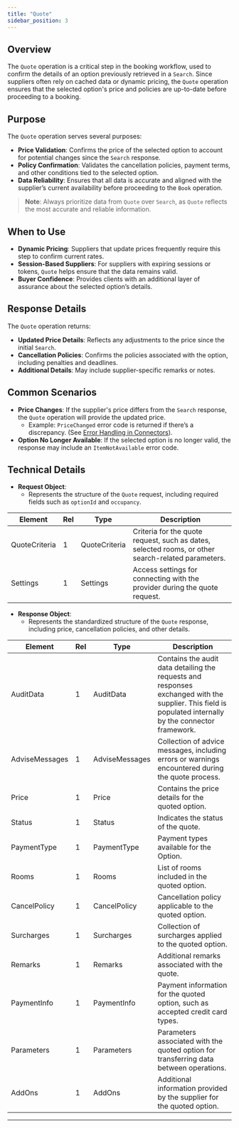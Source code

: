 ```yaml
---
title: "Quote"
sidebar_position: 3
---
```


## **Overview**

The `Quote` operation is a critical step in the booking workflow, used to confirm the details of an option previously retrieved in a `Search`. Since suppliers often rely on cached data or dynamic pricing, the `Quote` operation ensures that the selected option's price and policies are up-to-date before proceeding to a booking.

## **Purpose**
The `Quote` operation serves several purposes:
- **Price Validation**: Confirms the price of the selected option to account for potential changes since the `Search` response.
- **Policy Confirmation**: Validates the cancellation policies, payment terms, and other conditions tied to the selected option.
- **Data Reliability**: Ensures that all data is accurate and aligned with the supplier’s current availability before proceeding to the `Book` operation.

> **Note**: Always prioritize data from `Quote` over `Search`, as `Quote` reflects the most accurate and reliable information.

## **When to Use**
- **Dynamic Pricing**: Suppliers that update prices frequently require this step to confirm current rates.
- **Session-Based Suppliers**: For suppliers with expiring sessions or tokens, `Quote` helps ensure that the data remains valid.
- **Buyer Confidence**: Provides clients with an additional layer of assurance about the selected option’s details.

## **Response Details**
The `Quote` operation returns:
- **Updated Price Details**: Reflects any adjustments to the price since the initial `Search`.
- **Cancellation Policies**: Confirms the policies associated with the option, including penalties and deadlines.
- **Additional Details**: May include supplier-specific remarks or notes.

## **Common Scenarios**
- **Price Changes**: If the supplier's price differs from the `Search` response, the `Quote` operation will provide the updated price. 
  - Example: `PriceChanged` error code is returned if there’s a discrepancy. (See [Error Handling in Connectors](../Connector_Framework/Error_Handling_in_Connectors.mdx)).
- **Option No Longer Available**: If the selected option is no longer valid, the response may include an `ItemNotAvailable` error code.

## **Technical Details**
- **Request Object**:
  - Represents the structure of the `Quote` request, including required fields such as `optionId` and `occupancy`.

<!-- TABLE BEGIN Connectors.Pull.Hotel.Domain.Contracts.Quote.Request.QuoteRq -->
| Element | Rel | Type | Description |
| ------- | --- | ---- | ----------- |
| QuoteCriteria | 1 | QuoteCriteria | Criteria for the quote request, such as dates, selected rooms, or other search-related parameters. |
| Settings | 1 | Settings | Access settings for connecting with the provider during the quote request. |
<!-- TABLE END -->

- **Response Object**:
  - Represents the standardized structure of the `Quote` response, including price, cancellation policies, and other details.


<!-- TABLE BEGIN Connectors.Pull.Hotel.Domain.Contracts.Quote.Response.QuoteRs -->
| Element | Rel | Type | Description |
| ------- | --- | ---- | ----------- |
| AuditData | 1 | AuditData | Contains the audit data detailing the requests and responses exchanged with the supplier.            This field is populated internally by the connector framework. |
| AdviseMessages | 1 | AdviseMessages | Collection of advice messages, including errors or warnings encountered during the quote process. |
| Price | 1 | Price | Contains the price details for the quoted option. |
| Status | 1 | Status | Indicates the status of the quote. |
| PaymentType | 1 | PaymentType | Payment types available for the Option. |
| Rooms | 1 | Rooms | List of rooms included in the quoted option. |
| CancelPolicy | 1 | CancelPolicy | Cancellation policy applicable to the quoted option. |
| Surcharges | 1 | Surcharges | Collection of surcharges applied to the quoted option. |
| Remarks | 1 | Remarks | Additional remarks associated with the quote. |
| PaymentInfo | 1 | PaymentInfo | Payment information for the quoted option, such as accepted credit card types. |
| Parameters | 1 | Parameters | Parameters associated with the quoted option for transferring data between operations. |
| AddOns | 1 | AddOns | Additional information provided by the supplier for the quoted option. |
<!-- TABLE END -->

---
